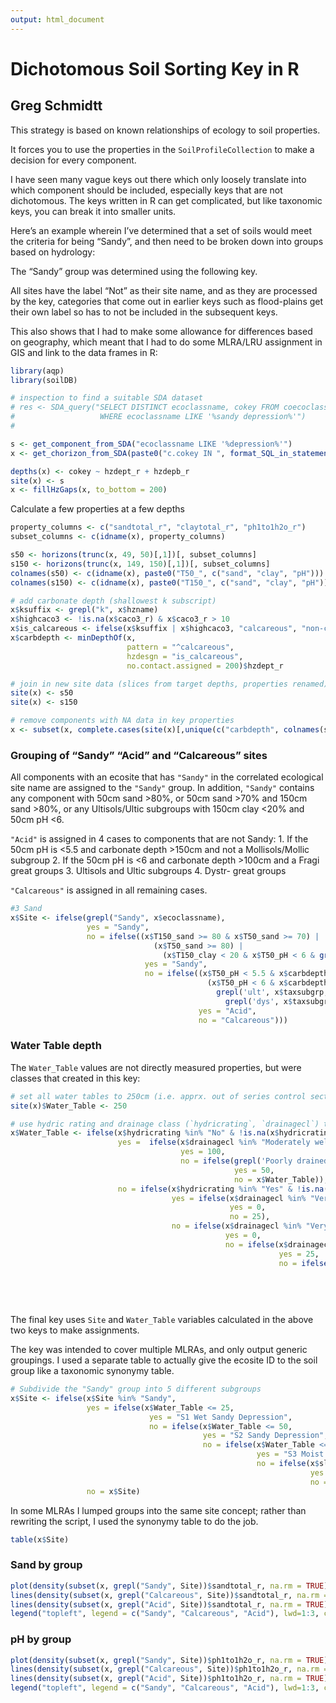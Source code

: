 ```yaml
---
output: html_document
---
```

# Dichotomous Soil Sorting Key in R
## Greg Schmidtt

This strategy is based on known relationships of ecology to soil properties. 

It forces you to use the properties in the `SoilProfileCollection` to make a decision for every component.

I have seen many vague keys out there which only loosely translate into which component should be included, especially keys that are not dichotomous. The keys written in R can get complicated, but like taxonomic keys, you can break it into smaller units. 

Here’s an example wherein I’ve determined that a set of soils would meet the criteria for being “Sandy”, and then need to be broken down into groups based on hydrology:

The "Sandy" group was determined using the following key.

All sites have the label “Not” as their site name, and as they are processed by the key, categories that come out in earlier keys such as flood-plains get their own label so has to not be included in the subsequent keys. 

This also shows that I had to make some allowance for differences based on geography, which meant that I had to do some MLRA/LRU assignment in GIS and link to the data frames in R:

```r
library(aqp)
library(soilDB)
```

```r
# inspection to find a suitable SDA dataset
# res <- SDA_query("SELECT DISTINCT ecoclassname, cokey FROM coecoclass 
#                   WHERE ecoclassname LIKE '%sandy depression%'")
#       
```

```r
s <- get_component_from_SDA("ecoclassname LIKE '%depression%'")
x <- get_chorizon_from_SDA(paste0("c.cokey IN ", format_SQL_in_statement(s$cokey)))

depths(x) <- cokey ~ hzdept_r + hzdepb_r
site(x) <- s
x <- fillHzGaps(x, to_bottom = 200)
```

Calculate a few properties at a few depths

```r
property_columns <- c("sandtotal_r", "claytotal_r", "ph1to1h2o_r")
subset_columns <- c(idname(x), property_columns)

s50 <- horizons(trunc(x, 49, 50)[,1])[, subset_columns]
s150 <- horizons(trunc(x, 149, 150)[,1])[, subset_columns]
colnames(s50) <- c(idname(x), paste0("T50_", c("sand", "clay", "pH")))
colnames(s150) <- c(idname(x), paste0("T150_", c("sand", "clay", "pH")))

# add carbonate depth (shallowest k subscript)
x$ksuffix <- grepl("k", x$hzname)
x$highcaco3 <- !is.na(x$caco3_r) & x$caco3_r > 10 
x$is_calcareous <- ifelse(x$ksuffix | x$highcaco3, "calcareous", "non-calcareous")
x$carbdepth <- minDepthOf(x, 
                          pattern = "^calcareous",
                          hzdesgn = "is_calcareous", 
                          no.contact.assigned = 200)$hzdept_r

# join in new site data (slices from target depths, properties renamed)
site(x) <- s50
site(x) <- s150

# remove components with NA data in key properties
x <- subset(x, complete.cases(site(x)[,unique(c("carbdepth", colnames(s50), colnames(s150)))]))
```

### Grouping of "Sandy" "Acid" and "Calcareous" sites

All components with an ecosite that has `"Sandy"` in the correlated ecological site name are assigned to the `"Sandy"` group. In addition, `"Sandy"` contains any component with 50cm sand >80%, or 50cm sand >70% and 150cm sand >80%, or any Ultisols/Ultic subgroups with 150cm clay <20% and 50cm pH <6.

`"Acid"` is assigned in 4 cases to components that are not Sandy:
1. If the 50cm pH is <5.5 and carbonate depth >150cm and not a Mollisols/Mollic subgroup
2. If the 50cm pH is <6 and carbonate depth >100cm and a Fragi great groups
3. Ultisols and Ultic subgroups
4. Dystr- great groups

`"Calcareous"` is assigned in all remaining cases.

```r
#3 Sand
x$Site <- ifelse(grepl("Sandy", x$ecoclassname),
                 yes = "Sandy",
                 no = ifelse((x$T150_sand >= 80 & x$T50_sand >= 70) | 
                                (x$T50_sand >= 80) | 
                                  (x$T150_clay < 20 & x$T50_pH < 6 & grepl('ult', x$taxsubgrp, ignore.case = T)),
                              yes = "Sandy",
                              no = ifelse((x$T50_pH < 5.5 & x$carbdepth > 150 & !grepl('oll', x$taxsubgrp, ignore.case = T)) | 
                                            (x$T50_pH < 6 & x$carbdepth > 100 & grepl('frag', x$taxsubgrp, ignore.case = T)) | 
                                              grepl('ult', x$taxsubgrp, ignore.case = T) | 
                                                grepl('dys', x$taxsubgrp, ignore.case = T), 
                                          yes = "Acid", 
                                          no = "Calcareous")))
```
 
### Water Table depth

The `Water_Table` values are not directly measured properties, but were classes that created in this key:

```r
# set all water tables to 250cm (i.e. apprx. out of series control section)
site(x)$Water_Table <- 250

# use hydric rating and drainage class (`hydricrating`, `drainagecl`) to assign values for depth to water
x$Water_Table <- ifelse(x$hydricrating %in% "No" & !is.na(x$hydricrating),
                        yes =  ifelse(x$drainagecl %in% "Moderately well drained" & !is.na(x$drainagecl), 
                                      yes = 100, 
                                      no = ifelse(grepl('Poorly drained', x$drainagecl) & !is.na(x$drainagecl),
                                                  yes = 50, 
                                                  no = x$Water_Table)),
                        no = ifelse(x$hydricrating %in% "Yes" & !is.na(x$hydricrating),
                                    yes = ifelse(x$drainagecl %in% "Very poorly drained" & !is.na(x$drainagecl), 
                                                 yes = 0, 
                                                 no = 25),
                                    no = ifelse(x$drainagecl %in% "Very poorly drained" & !is.na(x$drainagecl), 
                                                yes = 0,
                                                no = ifelse(x$drainagecl %in% "Poorly drained" & !is.na(x$drainagecl), 
                                                            yes = 25,
                                                            no = ifelse(x$drainagecl %in% "Somewhat poorly drained" & !is.na(x$drainagecl), 
                                                                        yes = 50,
                                                                        no = ifelse(x$drainagecl %in% "Moderately well drained" & !is.na(x$drainagecl), 
                                                                                    yes = 100, 
                                                                                    no = 250))))))
```

The final key uses `Site` and `Water_Table` variables calculated in the above two keys to make assignments. 

The key was intended to cover multiple MLRAs, and only output generic groupings. I used a separate table to actually give the ecosite ID to the soil group like a taxonomic synonymy table. 

```r
# Subdivide the "Sandy" group into 5 different subgroups
x$Site <- ifelse(x$Site %in% "Sandy",
                 yes = ifelse(x$Water_Table <= 25,
                               yes = "S1 Wet Sandy Depression",
                               no = ifelse(x$Water_Table <= 50,
                                           yes = "S2 Sandy Depression",
                                           no = ifelse(x$Water_Table <= 100,
                                                       yes = "S3 Moist Sandy Plains",
                                                       no = ifelse(x$slope_r >= 15, 
                                                                   yes = "S5 Sandy Slopes", 
                                                                   no = "S4 Sandy Plains")))),
                 no = x$Site)
```

In some MLRAs I lumped groups into the same site concept; rather than rewriting the script, I used the synonymy table to do the job.

```r
table(x$Site)
```

### Sand by group

```r
plot(density(subset(x, grepl("Sandy", Site))$sandtotal_r, na.rm = TRUE), ylim=c(0,0.1))
lines(density(subset(x, grepl("Calcareous", Site))$sandtotal_r, na.rm = TRUE), col=2, lwd=2, lty=2)
lines(density(subset(x, grepl("Acid", Site))$sandtotal_r, na.rm = TRUE), col=3, lwd=3, lty=2)
legend("topleft", legend = c("Sandy", "Calcareous", "Acid"), lwd=1:3, col=1:3, lty=1:3)
```

### pH by group

```r
plot(density(subset(x, grepl("Sandy", Site))$ph1to1h2o_r, na.rm = TRUE), ylim=0:1)
lines(density(subset(x, grepl("Calcareous", Site))$ph1to1h2o_r, na.rm = TRUE), col=2, lwd=2, lty=2)
lines(density(subset(x, grepl("Acid", Site))$ph1to1h2o_r, na.rm = TRUE), col=3, lwd=3, lty=3)
legend("topleft", legend = c("Sandy", "Calcareous", "Acid"), lwd=1:3, col=1:3, lty=1:3)
```
